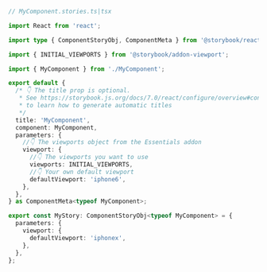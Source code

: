 ```ts
// MyComponent.stories.ts|tsx

import React from 'react';

import type { ComponentStoryObj, ComponentMeta } from '@storybook/react';

import { INITIAL_VIEWPORTS } from '@storybook/addon-viewport';

import { MyComponent } from './MyComponent';

export default {
  /* 👇 The title prop is optional.
   * See https://storybook.js.org/docs/7.0/react/configure/overview#configure-story-loading
   * to learn how to generate automatic titles
   */
  title: 'MyComponent',
  component: MyComponent,
  parameters: {
    //👇 The viewports object from the Essentials addon
    viewport: {
      //👇 The viewports you want to use
      viewports: INITIAL_VIEWPORTS,
      //👇 Your own default viewport
      defaultViewport: 'iphone6',
    },
  },
} as ComponentMeta<typeof MyComponent>;

export const MyStory: ComponentStoryObj<typeof MyComponent> = {
  parameters: {
    viewport: {
      defaultViewport: 'iphonex',
    },
  },
};
```
